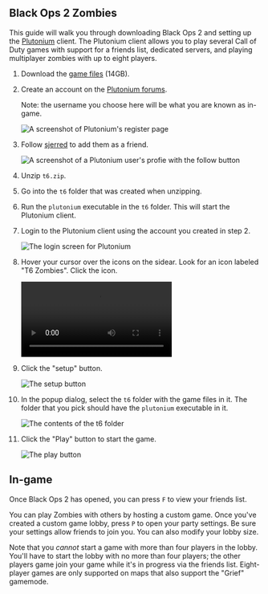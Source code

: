 
<Layout title="Black Ops 2 Zombies"  index={false}>
<div class="grid justify-center dark:bg-black">
<article class="prose dark:prose-invert m-6">

# Black Ops 2 Zombies

This guide will walk you through downloading Black Ops 2 and setting up the [Plutonium](https://plutonium.pw/) client. The Plutonium client allows you to play several Call of Duty games with support for a friends list, dedicated servers, and playing multiplayer zombies with up to eight players.

1. Download the [game files](https://files.sjer.red/games/t6.zip) (14GB).
1. Create an account on the [Plutonium forums](https://forum.plutonium.pw/register).

   Note: the username you choose here will be what you are known as in-game.

   <Image src={Register} alt="A screenshot of Plutonium's register page" />

1. Follow [sjerred](https://forum.plutonium.pw/user/sjerred) to add them as a friend.

   <Image
     src={Follow}
     alt="A screenshot of a Plutonium user's profie with the follow button"
   />

1. Unzip `t6.zip`.
1. Go into the `t6` folder that was created when unzipping.
1. Run the `plutonium` executable in the `t6` folder. This will start the Plutonium client.
1. Login to the Plutonium client using the account you created in step 2.

   <Image src={Login} alt="The login screen for Plutonium" />

1. Hover your cursor over the icons on the sidear. Look for an icon labeled "T6 Zombies". Click the icon.

   <video controls autoplay>
     <source src={Sidebar} type="video/mp4" />
   </video>

1. Click the "setup" button.

   <Image src={Setup} alt="The setup button" />

1. In the popup dialog, select the `t6` folder with the game files in it. The folder that you pick should have the `plutonium` executable in it.

   <Image src={Folder} alt="The contents of the t6 folder" />

1. Click the "Play" button to start the game.

   <Image src={Play} alt="The play button" />

## In-game

Once Black Ops 2 has opened, you can press `F` to view your friends list.

You can play Zombies with others by hosting a custom game. Once you've created a custom game lobby, press `P` to open your party settings. Be sure your settings allow friends to join you. You can also modify your lobby size.

Note that you _cannot_ start a game with more than four players in the lobby. You'll have to start the lobby with no more than four players; the other players game join your game while it's in progress via the friends list. Eight-player games are only supported on maps that also support the "Grief" gamemode.

</article>
</div>
</Layout>
